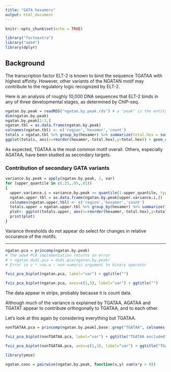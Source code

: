 ```yaml
---
title: "GATA hexamers"
output: html_document
---
```


```r
knitr::opts_chunk$set(echo = TRUE)

library("factoextra")
library("ade4")
library(dplyr)
```

## Background

The transcription factor ELT-2 is known to bind the sequence TGATAA with highest affinity. However, other variants of the NGATAN motif may contribute to the regulatory logic recognized by ELT-2.

Here is an analysis of roughly 10,000 DNA sequences that ELT-2 binds in any of three developmental stages, as determined by ChIP-seq.

```r
ngatan.by.peak = readRDS("ngatan.by.peak.rds") # a "peak" is the entity identified by ChIP-seq analysis.  A peak is d
dim(ngatan.by.peak)
ngatan.by.peak[1:3,]
ngatan.tbl = as.data.frame(ngatan.by.peak)
colnames(ngatan.tbl) <- c('region','hexamer','count')
totals = ngatan.tbl %>% group_by(hexamer) %>% summarize(total.hex = sum(count)) 
ggplot(totals, aes(x=reorder(hexamer,-total.hex),y=total.hex)) + geom_col() +theme(axis.text.x = element_text(angle = 90))
```
As expected, TGATAA is the most common motif overall. Others, especially AGATAA, have been studied as secondary targets.

### Contribution of secondary GATA variants
```r
variance.by.peak = apply(ngatan.by.peak, 1, var)
for (upper_quantile in c(.25,.05,.01))
{
  upper.variance.i = variance.by.peak >= quantile(1-upper_quantile, type=1)
  ngatan.upper.tbl = as.data.frame(ngatan.by.peak[upper.variance.i,])
  colnames(ngatan.upper.tbl) <- c('region','hexamer','count')
  totals.upper = ngatan.upper.tbl %>% group_by(hexamer) %>% summarize(total.hex = sum(count))
  plot<- ggplot(totals.upper, aes(x=reorder(hexamer,-total.hex),y=total.hex)) + geom_col() +theme(axis.text.x = element_text(angle = 90)) + ggtitle(sprintf("top %.0f%% by variance", upper_quantile*100))
  print(plot)
}
```
Variance thresholds do not appear do select for changes in relative occurance of the motifs.

---

```r
ngatan.pca = princomp(ngatan.by.peak)
# The ade4 PCA implementation returns an error
# > ngatan.dudi.pca = dudi.pca(ngatan.by.peak)
# Error in v * row.w : non-numeric argument to binary operator

fviz_pca_biplot(ngatan.pca, label="var") + ggtitle("")

fviz_pca_biplot(ngatan.pca, axes=c(1,3), label="var") + ggtitle("")

```
The data appear in strips, probably because it is count data.

Although much of the variance is explained by TGATAA, AGATAA and TGATAT appear to contribute orthogonally to TGATAA, and to each other.

Let's look at this again by considering everything but TGATAA.
```r
nonTGATAA.pca = princomp(ngatan.by.peak[,base::grep("TGATAA", colnames(ngatan.by.peak),invert=T)])

fviz_pca_biplot(nonTGATAA.pca, label="var") + ggtitle("TGATAA excluded")

fviz_pca_biplot(nonTGATAA.pca, axes=c(1,3), label="var") + ggtitle("TGATAA excluded")
```
``` r

library(ymse)

ngatan.cooc = pairwise(ngatan.by.peak, function(x,y) sum(x*y > 0))

```